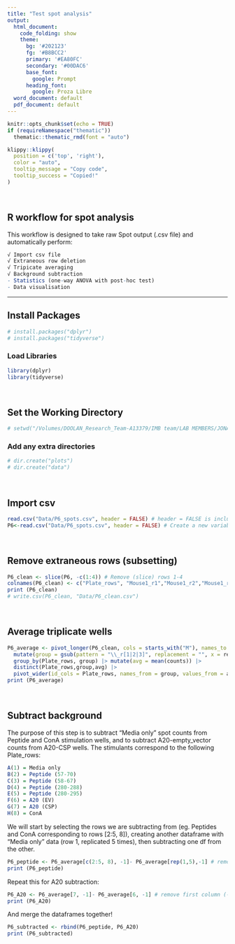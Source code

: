```yaml
---
title: "Test spot analysis"
output:
  html_document:
    code_folding: show
    theme:
      bg: '#202123'
      fg: '#B8BCC2'
      primary: '#EA80FC'
      secondary: '#00DAC6'
      base_font:
        google: Prompt
      heading_font:
        google: Proza Libre
  word_document: default
  pdf_document: default
---
```


```r
knitr::opts_chunk$set(echo = TRUE)
if (requireNamespace("thematic")) 
  thematic::thematic_rmd(font = "auto")
```


```r
klippy::klippy(
  position = c('top', 'right'),
  color = "auto",
  tooltip_message = "Copy code",
  tooltip_success = "Copied!"
)
```

<br>

## R workflow for spot analysis

This workflow is designed to take raw Spot output (.csv file) and automatically perform:

```r
√ Import csv file
√ Extraneous row deletion
√ Tripicate averaging
√ Background subtraction
- Statistics (one-way ANOVA with post-hoc test)
- Data visualisation
```
---

## Install Packages

```r
# install.packages("dplyr")
# install.packages("tidyverse")
```

### Load Libraries

```r
library(dplyr)
library(tidyverse)
```
<br>

## Set the Working Directory

```r
# setwd("/Volumes/DOOLAN_Research_Team-A13379/IMB team/LAB MEMBERS/JONATHAN TAN/Projects/ANOVA_tutorial/ANOVA_tutorial")
```

### Add any extra directories

```r
# dir.create("plots")
# dir.create("data")
```
<br>

## Import csv
```r
read.csv("Data/P6_spots.csv", header = FALSE) # header = FALSE is included to avoid the error: more columns than column names
P6<-read.csv("Data/P6_spots.csv", header = FALSE) # Create a new variable (P6) and save the contents of the .csv file into that variable
```
<br>

## Remove extraneous rows (subsetting)
```r
P6_clean <- slice(P6, -c(1:4)) # Remove (slice) rows 1-4
colnames(P6_clean) <- c("Plate_rows", "Mouse1_r1","Mouse1_r2","Mouse1_r3","Mouse2_r1","Mouse2_r2","Mouse2_r3","Mouse3_r1","Mouse3_r2","Mouse3_r3","Mouse4_r1","Mouse4_r2","Mouse4_r3") # Change to meaningful header names (r1 = replicate 1)
print (P6_clean)
# write.csv(P6_clean, "Data/P6_clean.csv")
```
<br>

## Average triplicate wells
```r
P6_average <- pivot_longer(P6_clean, cols = starts_with("M"), names_to = "replicates", values_to = "counts") |> # Convert dataframe into "Tall format" by concatenating columns (MouseX_rX) into one column (replicates)
  mutate(group = gsub(pattern = "\\_r[1|2|3]", replacement = "", x = replicates)) |> # Search/match headers for the characters/pattern xxx_r1 etc, substitute/replace with nothing "" (ie. Mouse1). Search within "replicates"
  group_by(Plate_rows, group) |> mutate(avg = mean(counts)) |> 
  distinct(Plate_rows,group,avg) |> 
  pivot_wider(id_cols = Plate_rows, names_from = group, values_from = avg) |> as.data.frame()
print (P6_average)
```

<br>

## Subtract background

The purpose of this step is to subtract "Media only" spot counts from Peptide and ConA stimulation wells, and to subtract A20-empty_vector counts from A20-CSP wells. The stimulants correspond to the following Plate_rows:
```r
A(1) = Media only
B(2) = Peptide (57-70)
C(3) = Peptide (58-67)
D(4) = Peptide (280-288)
E(5) = Peptide (280-295)
F(6) = A20 (EV)
G(7) = A20 (CSP)
H(8) = ConA
```

We will start by selecting the rows we are subtracting from (eg. Peptides and ConA corresponding to rows [2:5, 8]), creating another dataframe with "Media only" data (row 1, replicated 5 times), then subtracting one df from the other.
```r
P6_peptide <- P6_average[c(2:5, 8), -1]- P6_average[rep(1,5),-1] # remove first column (-1)
print (P6_peptide)
```

Repeat this for A20 subtraction:
```r
P6_A20 <- P6_average[7, -1]- P6_average[6, -1] # remove first column (-1)
print (P6_A20)
```

And merge the dataframes together!
```r
P6_subtracted <- rbind(P6_peptide, P6_A20)
print (P6_subtracted)
```

